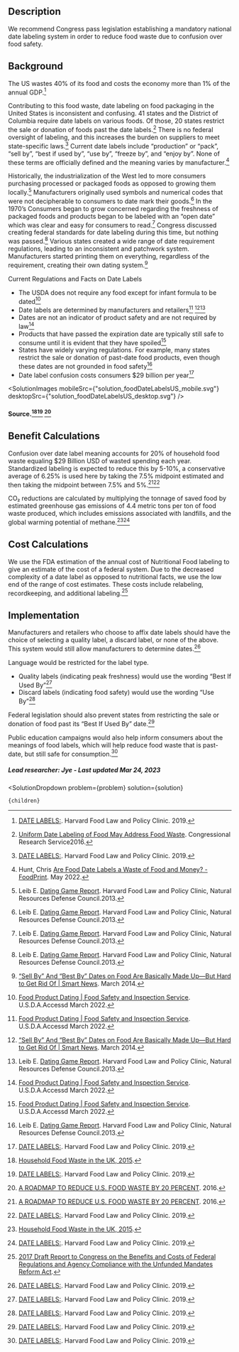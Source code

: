 



## Description




We recommend Congress pass legislation establishing a mandatory national date labeling system in order to reduce food waste due to confusion over food safety.




## Background




The US wastes 40% of its food and costs the economy more than 1% of the annual GDP.[^"7"]




Contributing to this food waste, date labeling on food packaging in the United States is inconsistent and confusing. 41 states and the District of Columbia require date labels on various foods. Of those, 20 states restrict the sale or donation of foods past the date labels.[^"5"] There is no federal oversight of labeling, and this increases the burden on suppliers to meet state-specific laws.[^"7"] Current date labels include “production” or “pack”, “sell by”, “best if used by”, “use by”, “freeze by”, and “enjoy by”. None of these terms are officially defined and the meaning varies by manufacturer.[^"6"]




Historically, the industrialization of the West led to more consumers purchasing processed or packaged foods as opposed to growing them locally.[^"4"] Manufacturers originally used symbols and numerical codes that were not decipherable to consumers to date mark their goods.[^"4"] In the 1970’s Consumers began to grow concerned regarding the freshness of packaged foods and products began to be labeled with an “open date” which was clear and easy for consumers to read.[^"4"] Congress discussed creating federal standards for date labeling during this time, but nothing was passed.[^"4"] Various states created a wide range of date requirement regulations, leading to an inconsistent and patchwork system. Manufacturers started printing them on everything, regardless of the requirement, creating their own dating system.[^"3"]




Current Regulations and Facts on Date Labels
- The USDA does not require any food except for infant formula to be dated[^"2"]
- Date labels are determined by manufacturers and retailers[^"2"] [^"3"][^"4"]
- Dates are not an indicator of product safety and are not required by law[^"2"]
- Products that have passed the expiration date are typically still safe to consume until it is evident that they have spoiled[^"2"]
- States have widely varying regulations. For example, many states restrict the sale or donation of past-date food products, even though these dates are not grounded in food safety[^"4"]
-  Date label confusion costs consumers $29 billion per year[^"7"]




<SolutionImages
 mobileSrc={"solution_foodDateLabelsUS_mobile.svg"}
 desktopSrc={"solution_foodDateLabelsUS_desktop.svg"}
/>
#### Source.[^"10"][^"7"] [^"9"]




## Benefit Calculations




Confusion over date label meaning accounts for 20% of household food waste equaling $29 Billion USD of wasted spending each year. Standardized labeling is expected to reduce this by 5-10%, a conservative average of 6.25% is used here by taking the 7.5% midpoint estimated and then taking the midpoint between 7.5% and 5%.[^"9"][^"7"]




CO₂ reductions are calculated by multiplying the tonnage of saved food by estimated greenhouse gas emissions of 4.4 metric tons per ton of food waste produced, which includes emissions associated with landfills, and the global warming potential of methane.[^"10"][^"7"]




## Cost Calculations




We use the FDA estimation of the annual cost of Nutritional Food labeling to give an estimate of the cost of a federal system. Due to the decreased complexity of a date label as opposed to nutritional facts, we use the low end of the range of cost estimates. These costs include relabeling, recordkeeping, and additional labeling.[^"12"]






## Implementation


Manufacturers and retailers who choose to affix date labels should have the choice of selecting a quality label, a discard label, or none of the above. This system would still allow manufacturers to determine dates.[^"7"]


Language would be restricted for the label type.
- Quality labels (indicating peak freshness) would use the wording “Best If Used By”[^"7"]
- Discard labels (indicating food safety) would use the wording “Use By”[^"7"]


Federal legislation should also prevent states from restricting the sale or donation of food past its “Best If Used By” date.[^"7"]


Public education campaigns would also help inform consumers about the meanings of food labels, which will help reduce food waste that is past-date, but still safe for consumption.[^"7"]



##### Lead researcher: Jye - Last updated Mar 24, 2023

[^"1"]:  [Retail Survey 2021-22 | WRAP](https://wrap.org.uk/resources/report/retail-survey-2021-22#download-file). 2022.
[^"2"]:  [Food Product Dating | Food Safety and Inspection Service](https://www.fsis.usda.gov/food-safety/safe-food-handling-and-preparation/food-safety-basics/food-product-dating). U.S.D.A.Accessd March 2022.
[^"3"]:  [“Sell By” And “Best By” Dates on Food Are Basically Made Up—But Hard to Get Rid Of | Smart News](https://www.smithsonianmag.com/smart-news/sell-and-best-dates-food-are-basically-made-hard-get-rid-180950304/). March 2014.
[^"4"]: Leib E. [Dating Game Report](https://www.nrdc.org/sites/default/files/dating-game-report.pdf). Harvard Food Law and Policy Clinic, Natural Resources Defense Council.2013.
[^"5"]:  [Uniform Date Labeling of Food May Address Food Waste](https://crsreports.congress.gov/product/pdf/IF/IF10398). Congressional Research Service2016.
[^"6"]: Hunt, Chris [Are Food Date Labels a Waste of Food and Money? - FoodPrint](https://foodprint.org/blog/food-date-labels/). May 2022.
[^"7"]:  [DATE LABELS:](https://chlpi.org/wp-content/uploads/2013/12/date-labels-issue-brief_June-2019.pdf). Harvard Food Law and Policy Clinic. 2019.
[^"8"]:  [Waste Reduction Model (WARM)](archive.epa.gov/epawaste/conserve/tools/warm/pdfs/Plastics.pdf). Environmental Protection Agency.2015.
[^"9"]:  [A ROADMAP TO REDUCE U.S. FOOD WASTE BY 20 PERCENT](https://refed.org/downloads/ReFED_Report_2016.pdf). 2016.
[^"10"]:  [Household Food Waste in the UK, 2015](https://refreshcoe.org/wp-content/uploads/2017/08/Household_food_waste_in_the_UK_2015_Report.pdf). 
[^"11"]:  [Consumer insight: date labels and storage guidance](https://wrap.org.uk/sites/default/files/2020-12/Consumer-insight-date-labels-and-storage-guidance.pdf). The Waste and Resources Action Programme.2011.
[^"12"]:  [2017 Draft Report to Congress on the Benefits and Costs of Federal Regulations and Agency Compliance with the Unfunded Mandates Reform Act](https://www.whitehouse.gov/wp-content/uploads/2017/12/draft_2017_cost_benefit_report.pdf). 


  <SolutionDropdown 
    problem={problem} 
    solution={solution}
  >
    {children}
  </SolutionDropdown>